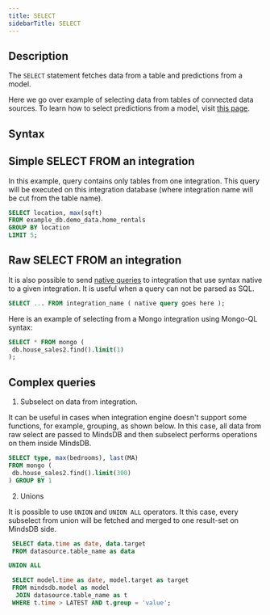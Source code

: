 ```yaml
---
title: SELECT
sidebarTitle: SELECT
---
```


## Description

The `SELECT` statement fetches data from a table and predictions from a model.

Here we go over example of selecting data from tables of connected data sources. To learn how to select predictions from a model, visit [this page](/sql/api/select-predictions).

## Syntax

## Simple SELECT FROM an integration

In this example, query contains only tables from one integration. This query will be executed on this integration database (where integration name will be cut from the table name).

```sql
SELECT location, max(sqft)
FROM example_db.demo_data.home_rentals 
GROUP BY location
LIMIT 5;
```

## Raw SELECT FROM an integration

It is also possible to send [native queries](/sql/native-queries) to integration that use syntax native to a given integration. It is useful when a query can not be parsed as SQL.

```sql
SELECT ... FROM integration_name ( native query goes here );
```

Here is an example of selecting from a Mongo integration using Mongo-QL syntax:

```sql
SELECT * FROM mongo (
 db.house_sales2.find().limit(1) 
);
```

## Complex queries

1. Subselect on data from integration.

It can be useful in cases when integration engine doesn't support some functions, for example, grouping, as shown below. In this case, all data from raw select are passed to MindsDB and then subselect performs operations on them inside MindsDB.

```sql
SELECT type, max(bedrooms), last(MA)
FROM mongo (
 db.house_sales2.find().limit(300) 
) GROUP BY 1
```

2. Unions

It is possible to use `UNION` and `UNION ALL` operators. It this case, every subselect from union will be fetched and merged to one result-set on MindsDB side.

```sql
 SELECT data.time as date, data.target
 FROM datasource.table_name as data

UNION ALL

 SELECT model.time as date, model.target as target
 FROM mindsdb.model as model 
  JOIN datasource.table_name as t
 WHERE t.time > LATEST AND t.group = 'value';
```
